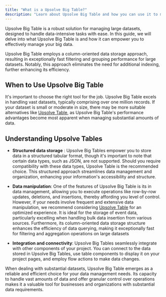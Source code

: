 ```yaml
---
title: "What is a Upsolve Big Table?"
description: "Learn about Upsolve Big Table and how you can use it to manage your data"
---
```


Upsolve Big Table is a robust solution for managing large datasets, designed to handle data-intensive tasks with ease. In this guide, we will delve into what Upsolve Big Table is and how it can empower you to effectively manage your big data.

Upsolve Big Table employs a column-oriented data storage approach, resulting in exceptionally fast filtering and grouping performance for large datasets. Notably, this approach eliminates the need for additional indexing, further enhancing its efficiency.

## When to Use Upsolve Big Table

It's important to choose the right tool for the job. Upsolve Big Table excels in handling vast datasets, typically comprising over one million records. If your dataset is small or moderate in size, there may be more suitable alternatives like [Upsolve Table](https://www.upsolve.com/docs/connecting-your-data/upsolve-table/), as Upsolve Big Table's performance advantages become most apparent when managing substantial amounts of data.

## Understanding Upsolve Tables

- **Structured data storage** : Upsolve Big Tables empower you to store data in a structured tabular format, though it's important to note that certain data types, such as JSON, are not supported. Should you require compatibility with these data types, Upsolve Table is the recommended choice. This structured approach streamlines data management and organization, enhancing your information's accessibility and structure.

- **Data manipulation**: One of the features of Upsolve Big Table is its in data management, allowing you to execute operations like row-by-row updates, deletions, and insertions, thereby affording you level of control. However, if your needs involve frequent and extensive data manipulation, we recommend considering [Upsolve Table](https://www.upsolve.com/docs/connecting-your-data/upsolve-table/) for an optimized experience. It is ideal for the storage of event data, particularly excelling when handling bulk data insertion from various sources. Furthermore, its column-oriented data storage structure enhances the efficiency of data querying, making it exceptionally fast for filtering and aggregation operations on large datasets

- **Integration and connectivity**: Upsolve Big Tables seamlessly integrate with other components of your project. You can connect to the data stored in Upsolve Big Tables, use table components to display it on your project pages, and employ flow actions to make data changes.

When dealing with substantial datasets, Upsolve Big Table emerges as a reliable and efficient choice for your data management needs. Its capacity to handle vast amounts of data and offer granular control over operations makes it a valuable tool for businesses and organizations with substantial data requirements.

